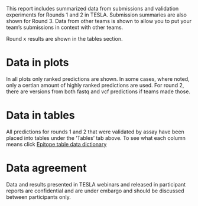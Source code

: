 This report includes summarized data from submissions and validation experiments for Rounds 1 and 2 in TESLA. Submission summaries are also shown for Round 3. Data from other teams is shown to allow you to put your team's submissions in context with other teams.

Round x results are shown in the tables section.

# Data in plots
In all plots only ranked predictions are shown. In some cases, where noted, only a certian amount of highly ranked predictions are used. For round 2, there are versions from both fastq and vcf predictions if teams made those. 

# Data in tables
All predictions for rounds 1 and 2 that were validated by assay have been placed into tables under the 'Tables' tab above. To see what each column means click [Epitope table data dictionary](https://www.synapse.org/#!Synapse:syn7362874/wiki/511360)

# Data agreement
Data and results presented in TESLA webinars and released in participant reports are confidential and are under embargo and should be discussed between participants only.